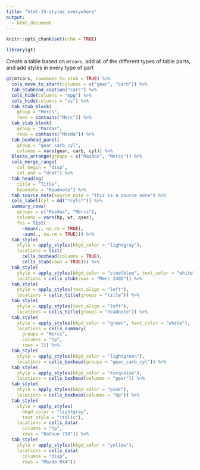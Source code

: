 ```yaml
---
title: "html-15-styles_everywhere"
output:
  - html_document
---
```


```r
knitr::opts_chunk$set(echo = TRUE)

library(gt)
```

Create a table based on `mtcars`, add all of the different types of table parts, and add styles in every type of part

```r
gt(mtcars, rownames_to_stub = TRUE) %>%
  cols_move_to_start(columns = c("gear", "carb")) %>%
  tab_stubhead_caption("cars") %>%
  cols_hide(columns = "mpg") %>%
  cols_hide(columns = "vs") %>%
  tab_stub_block(
    group = "Mercs",
    rows = contains("Merc")) %>%
  tab_stub_block(
    group = "Mazdas",
    rows = contains("Mazda")) %>%
  tab_boxhead_panel(
    group = "gear_carb_cyl",
    columns = vars(gear, carb, cyl)) %>%
  blocks_arrange(groups = c("Mazdas", "Mercs")) %>%
  cols_merge_range(
    col_begin = "disp",
    col_end = "drat") %>%
  tab_heading(
    title = "Title",
    headnote = "Headnote") %>%
  tab_source_note(source_note = "this is a source note") %>%
  cols_label(cyl = md("*cyls*")) %>%
  summary_rows(
    groups = c("Mazdas", "Mercs"),
    columns = vars(hp, wt, qsec),
    fns = list(
      ~mean(., na.rm = TRUE),
      ~sum(., na.rm = TRUE))) %>%
  tab_style(
    style = apply_styles(bkgd_color = "lightgray"),
    locations = list(
      cells_boxhead(columns = TRUE),
      cells_stub(rows = TRUE))) %>%
  tab_style(
    style = apply_styles(bkgd_color = "steelblue", text_color = "white"),
    locations = cells_stub(rows = "Merc 240D")) %>%
  tab_style(
    style = apply_styles(text_align = "left"),
    locations = cells_title(groups = "title")) %>%
  tab_style(
    style = apply_styles(text_align = "left"),
    locations = cells_title(groups = "headnote")) %>%
  tab_style(
    style = apply_styles(bkgd_color = "green", text_color = "white"),
    locations = cells_summary(
      groups = "Mercs",
      columns = "hp",
      rows = 2)) %>%
  tab_style(
    style = apply_styles(bkgd_color = "lightgreen"),
    locations = cells_boxhead(groups = "gear_carb_cyl")) %>%
  tab_style(
    style = apply_styles(bkgd_color = "turquoise"),
    locations = cells_boxhead(columns = "gear")) %>%
  tab_style(
    style = apply_styles(bkgd_color = "pink"),
    locations = cells_boxhead(columns = "hp")) %>%
  tab_style(
    style = apply_styles(
      bkgd_color = "lightgray",
      text_style = "italic"),
    locations = cells_data(
      columns = "hp",
      rows = "Datsun 710")) %>%
  tab_style(
    style = apply_styles(bkgd_color = "yellow"),
    locations = cells_data(
      columns = "disp",
      rows = "Mazda RX4"))
```
